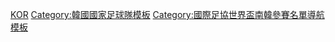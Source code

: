{{National squad
 | name      = 2010年世界盃足球賽南韓參賽名單
 | bg        = #CE1126
 | fg        = White
 | country   = 韓國
 | flag      = South Korea
 | team link = 韓國國家足球隊
 | comp link = 2010年世界盃足球賽
 | comp      = 2010年世界盃足球賽
 | p1        = [[李云在|李雲在]] 
 | p2        = [[吳範錫]] 
 | p3        = [[金亨镒]] 
 | p4        = [[趙容衡|赵容亨]] 
 | p5        = [[金南一]] 
 | p6        = [[金甫炅]]
 | p7        = [[朴智星]] [[File:Captain sports.svg|12px]]
 | p8        = [[金正友]] 
 | p9        = [[安貞桓]] 
 | p10       = [[朴主永]] 
 | p11       = [[李昇烈]] 
 | p12       = [[李榮杓]]
 | p13       = [[金在成]] 
 | p14       = [[李正秀]]
 | p15       = [[金東進]]  
 | p16       = [[奇誠庸]] 
 | p17       = [[李青龍]] 
 | p18       = [[郑成龙]]
 | p19       = [[廉基勳]] 
 | p20       = [[李同国|李東國]] 
 | p21       = [[金永光]] 
 | p22       = [[车杜里|車-{zh-hans:杜里;zh-hk:斗利;zh-tw:杜里;}-]] 
 | p23       = [[姜敏寿]] 
 | coach     = [[許丁茂]]
}}<noinclude>
[[Category:2010年世界杯足球赛参赛名单模板|KOR]]
[[Category:韓國國家足球隊模板]]
[[Category:國際足協世界盃南韓參賽名單導航模板]]
</noinclude>
